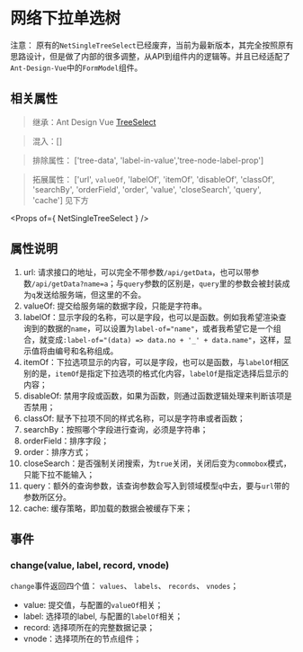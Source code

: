 
<Meta title="组件库/Form表单/NetSingleTreeSelect网络下拉单选树（新）" />

# 网络下拉单选树

注意： 原有的`NetSingleTreeSelect`已经废弃，当前为最新版本，其完全按照原有思路设计，但是做了内部的很多调整，从API到组件内的逻辑等。并且已经适配了`Ant-Design-Vue`中的`FormModel`组件。

## 相关属性

> 继承：Ant Design Vue [TreeSelect](https://www.antdv.com/components/tree-select-cn/)

> 混入：[]

> 排除属性： ['tree-data', 'label-in-value','tree-node-label-prop']

> 拓展属性： ['url', `valueOf`, 'labelOf', 'itemOf', 'disableOf', 'classOf', 'searchBy', 'orderField', 'order', 'value', 'closeSearch', 'query', 'cache'] 见下方

<Props of={ NetSingleTreeSelect } />

## 属性说明

1. url: 请求接口的地址，可以完全不带参数`/api/getData`，也可以带参数`/api/getData?name=a`；与`query`参数的区别是，`query`里的参数会被封装成为`q`发送给服务端，但这里的不会。
2. valueOf: 提交给服务端的数据字段，只能是字符串。
3. labelOf：显示字段的名称，可以是字段，也可以是函数。例如我希望渲染查询到的数据的`name`，可以设置为`label-of="name"`，或者我希望它是一个组合，就变成`:label-of="(data) => data.no + '_' + data.name"`，这样，显示值将由编号和名称组成。
4. itemOf：下拉选项显示的内容，可以是字段，也可以是函数，与`labelOf`相区别的是，`itemOf`是指定下拉选项的格式化内容，`labelOf`是指定选择后显示的内容；
5. disableOf: 禁用字段或函数，如果为函数，则通过函数逻辑处理来判断该项是否禁用；
6. classOf: 赋予下拉项不同的样式名称，可以是字符串或者函数；
7. searchBy：按照哪个字段进行查询，必须是字符串；
8. orderField：排序字段；
9. order：排序方式；
10. closeSearch：是否强制关闭搜索，为`true`关闭，关闭后变为`commobox`模式，只能下拉不能输入；
11. query：额外的查询参数，该查询参数会写入到领域模型`q`中去，要与`url`带的参数所区分。
12. cache: 缓存策略，即加载的数据会被缓存下来；


## 事件

### change(value, label, record, vnode)

`change`事件返回四个值： `values`、 `labels`、 `records`、 `vnodes`；

- value: 提交值，与配置的`valueOf`相关；
- label: 选择项的label, 与配置的`labelOf`相关；
- record: 选择项所在的完整数据记录；
- vnode：选择项所在的节点组件；
